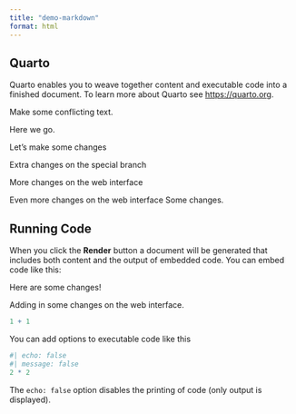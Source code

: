 ```yaml
---
title: "demo-markdown"
format: html
---
```


## Quarto

Quarto enables you to weave together content and executable code into a finished document. To learn more about Quarto see <https://quarto.org>.

Make some conflicting text.

Here we go.

Let's make some changes

Extra changes on the special branch

More changes on the web interface

Even more changes on the web interface
Some changes.

## Running Code

When you click the **Render** button a document will be generated that includes both content and the output of embedded code. You can embed code like this:

Here are some changes!


Adding in some changes on the web interface.
```r
1 + 1
```

You can add options to executable code like this 

```r
#| echo: false
#| message: false
2 * 2
```

The `echo: false` option disables the printing of code (only output is displayed).
